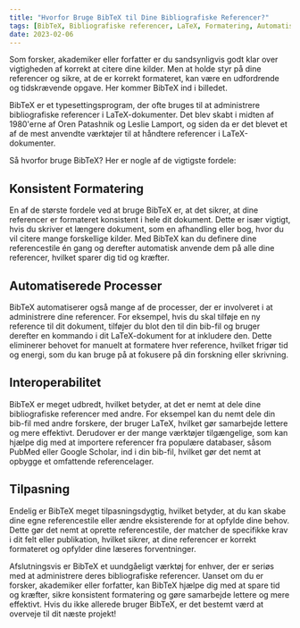 ```yaml
---
title: "Hvorfor Bruge BibTeX til Dine Bibliografiske Referencer?"
tags: [BibTeX, Bibliografiske referencer, LaTeX, Formatering, Automatisering, Interoperabilitet, Tilpasning, Forskning, Skrivning, Publikation]
date: 2023-02-06
---
```


Som forsker, akademiker eller forfatter er du sandsynligvis godt klar over vigtigheden af korrekt at citere dine kilder. Men at holde styr på dine referencer og sikre, at de er korrekt formateret, kan være en udfordrende og tidskrævende opgave. Her kommer BibTeX ind i billedet.

BibTeX er et typesettingsprogram, der ofte bruges til at administrere bibliografiske referencer i LaTeX-dokumenter. Det blev skabt i midten af 1980'erne af Oren Patashnik og Leslie Lamport, og siden da er det blevet et af de mest anvendte værktøjer til at håndtere referencer i LaTeX-dokumenter.


<CiteDrive />
Så hvorfor bruge BibTeX? Her er nogle af de vigtigste fordele:

## Konsistent Formatering

En af de største fordele ved at bruge BibTeX er, at det sikrer, at dine referencer er formateret konsistent i hele dit dokument. Dette er især vigtigt, hvis du skriver et længere dokument, som en afhandling eller bog, hvor du vil citere mange forskellige kilder. Med BibTeX kan du definere dine referencestile én gang og derefter automatisk anvende dem på alle dine referencer, hvilket sparer dig tid og kræfter.

## Automatiserede Processer

BibTeX automatiserer også mange af de processer, der er involveret i at administrere dine referencer. For eksempel, hvis du skal tilføje en ny reference til dit dokument, tilføjer du blot den til din bib-fil og bruger derefter en kommando i dit LaTeX-dokument for at inkludere den. Dette eliminerer behovet for manuelt at formatere hver reference, hvilket frigør tid og energi, som du kan bruge på at fokusere på din forskning eller skrivning.

## Interoperabilitet

BibTeX er meget udbredt, hvilket betyder, at det er nemt at dele dine bibliografiske referencer med andre. For eksempel kan du nemt dele din bib-fil med andre forskere, der bruger LaTeX, hvilket gør samarbejde lettere og mere effektivt. Derudover er der mange værktøjer tilgængelige, som kan hjælpe dig med at importere referencer fra populære databaser, såsom PubMed eller Google Scholar, ind i din bib-fil, hvilket gør det nemt at opbygge et omfattende referencelager.

## Tilpasning

Endelig er BibTeX meget tilpasningsdygtig, hvilket betyder, at du kan skabe dine egne referencestile eller ændre eksisterende for at opfylde dine behov. Dette gør det nemt at oprette referencestile, der matcher de specifikke krav i dit felt eller publikation, hvilket sikrer, at dine referencer er korrekt formateret og opfylder dine læseres forventninger.

Afslutningsvis er BibTeX et uundgåeligt værktøj for enhver, der er seriøs med at administrere deres bibliografiske referencer. Uanset om du er forsker, akademiker eller forfatter, kan BibTeX hjælpe dig med at spare tid og kræfter, sikre konsistent formatering og gøre samarbejde lettere og mere effektivt. Hvis du ikke allerede bruger BibTeX, er det bestemt værd at overveje til dit næste projekt!

